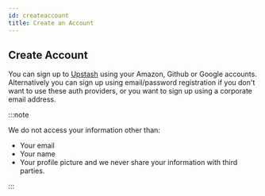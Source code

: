 ```yaml
---
id: createaccount
title: Create an Account
---
```


## Create Account

You can sign up to <a href="https://console.upstash.com" target="_blank">Upstash</a> using your Amazon, Github or Google accounts.
Alternatively you can sign up using email/password registration if you don't want to use these auth providers,
or you want to sign up using a corporate email address.

:::note

We do not access your information other than:
- Your email
- Your name
- Your profile picture
 and we never share your information with third parties.

:::
